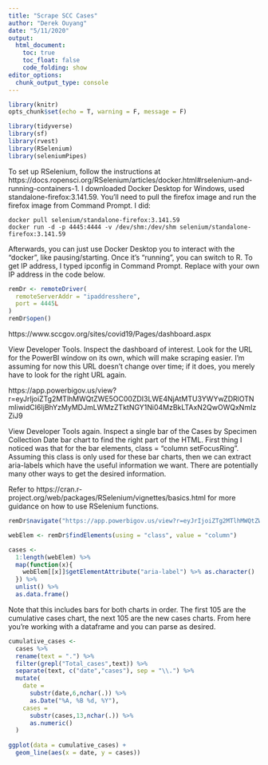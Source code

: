```yaml
---
title: "Scrape SCC Cases"
author: "Derek Ouyang"
date: "5/11/2020"
output: 
  html_document:
    toc: true
    toc_float: false
    code_folding: show
editor_options: 
  chunk_output_type: console
---
```


```r
library(knitr)
opts_chunk$set(echo = T, warning = F, message = F)
```

```r
library(tidyverse)
library(sf)
library(rvest)
library(RSelenium)
library(seleniumPipes)
```

To set up RSelenium, follow the instructions at https://docs.ropensci.org/RSelenium/articles/docker.html#rselenium-and-running-containers-1. I downloaded Docker Desktop for Windows, used standalone-firefox:3.141.59. You'll need to pull the firefox image and run the firefox image from Command Prompt. I did:

```
docker pull selenium/standalone-firefox:3.141.59
docker run -d -p 4445:4444 -v /dev/shm:/dev/shm selenium/standalone-firefox:3.141.59
```

Afterwards, you can just use Docker Desktop you to interact with the "docker", like pausing/starting. Once it's "running", you can switch to R. To get IP address, I typed ipconfig in Command Prompt. Replace with your own IP address in the code below.

```r
remDr <- remoteDriver(
  remoteServerAddr = "ipaddresshere",
  port = 4445L
)
remDr$open()
```

https://www.sccgov.org/sites/covid19/Pages/dashboard.aspx

View Developer Tools. Inspect the dashboard of interest. Look for the URL for the PowerBI window on its own, which will make scraping easier. I'm assuming for now this URL doesn't change over time; if it does, you merely have to look for the right URL again.

https://app.powerbigov.us/view?r=eyJrIjoiZTg2MTlhMWQtZWE5OC00ZDI3LWE4NjAtMTU3YWYwZDRlOTNmIiwidCI6IjBhYzMyMDJmLWMzZTktNGY1Ni04MzBkLTAxN2QwOWQxNmIzZiJ9

View Developer Tools again. Inspect a single bar of the Cases by Specimen Collection Date bar chart to find the right part of the HTML. First thing I noticed was that for the bar elements, class = "column setFocusRing". Assuming this class is only used for these bar charts, then we can extract aria-labels which have the useful information we want. There are potentially many other ways to get the desired information. 

Refer to https://cran.r-project.org/web/packages/RSelenium/vignettes/basics.html for more guidance on how to use RSelenium functions.

```r
remDr$navigate("https://app.powerbigov.us/view?r=eyJrIjoiZTg2MTlhMWQtZWE5OC00ZDI3LWE4NjAtMTU3YWYwZDRlOTNmIiwidCI6IjBhYzMyMDJmLWMzZTktNGY1Ni04MzBkLTAxN2QwOWQxNmIzZiJ9")

webElem <- remDr$findElements(using = "class", value = "column")

cases <-
  1:length(webElem) %>% 
  map(function(x){
    webElem[[x]]$getElementAttribute("aria-label") %>% as.character()
  }) %>% 
  unlist() %>% 
  as.data.frame()
```

Note that this includes bars for both charts in order. The first 105 are the cumulative cases chart, the next 105 are the new cases charts. From here you're working with a dataframe and you can parse as desired.

```r
cumulative_cases <-
  cases %>% 
  rename(text = ".") %>% 
  filter(grepl("Total_cases",text)) %>% 
  separate(text, c("date","cases"), sep = "\\.") %>% 
  mutate(
    date = 
      substr(date,6,nchar(.)) %>% 
      as.Date("%A, %B %d, %Y"),
    cases = 
      substr(cases,13,nchar(.)) %>% 
      as.numeric()
  )
  
ggplot(data = cumulative_cases) +
  geom_line(aes(x = date, y = cases))
```